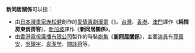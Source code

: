 '''新同居關係'''可以指：
*由[[日本漫畫家|日本漫畫家]][[赤松健|赤松健]]創作的[[愛情|愛情]][[喜劇|喜劇]][[漫畫|漫畫]]《'''{{lang|ja|[[純情房東俏房客|ラブひな]]}}'''》。[[台灣|台灣]]、[[香港|香港]]、[[澳門|澳門]]譯作《'''純情房東俏房客'''》，[[新加坡|新加坡]]譯作《'''新同居關係'''》。
*由[[香港|香港]][[電視廣播有限公司|電視廣播有限公司]]製作的時裝[[劇集|劇集]]《'''[[新同居關係_(電視劇集)|新同居關係]]'''》，主要[[演員|演員]]有[[郭晉安|郭晉安]]、[[吳鎮宇|吳鎮宇]]、[[袁潔瑩|袁潔瑩]]、[[關詠荷|關詠荷]]等。

{{disambig|CAT=五字作品消歧義}}